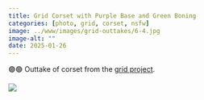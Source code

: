 ```yaml
---
title: Grid Corset with Purple Base and Green Boning
categories: [photo, grid, corset, nsfw]
image: ../www/images/grid-outtakes/6-4.jpg
image-alt: ""
date: 2025-01-26
---
```


🟣🟢 Outtake of corset from the [grid project](/posts/2025-01-27_grid-project.html).

![](../www/images/grid-outtakes/6-4.jpg)


